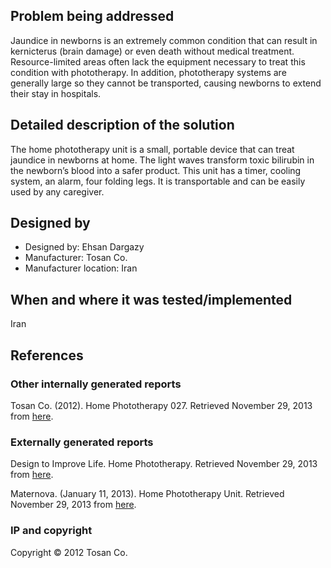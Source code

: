 {{Medical Device
|Health Topic=Child mortality, 
|Classification=Treatment
|Scope=Commercialized
|Location=Asia
|Image=Homephototherapy.jpg
}}
<!-- Please make sure to use the format provided below for consistency between all devices. -->
==Problem being addressed==
Jaundice in newborns is an extremely common condition that can result in kernicterus (brain damage) or even death without medical treatment. Resource-limited areas often lack the equipment necessary to treat this condition with phototherapy. In addition, phototherapy systems are generally large so they cannot be transported, causing newborns to extend their stay in hospitals.

==Detailed description of the solution==
The home phototherapy unit is a small, portable device that can treat jaundice in newborns at home.  The light waves transform toxic bilirubin in the newborn’s blood into a safer product.  This unit has a timer, cooling system, an alarm, four folding legs. It is transportable and can be easily used by any caregiver.

==Designed by==
*Designed by: Ehsan Dargazy
*Manufacturer: Tosan Co.
*Manufacturer location: Iran

==When and where it was tested/implemented ==
Iran

==References==

===Other internally generated reports===
Tosan Co. (2012). Home Phototherapy 027. Retrieved November 29, 2013 from [http://www.tosanco.com/en/Products/Item/Home-Phototherapy-027 here].

===Externally generated reports===
Design to Improve Life. Home Phototherapy. Retrieved November 29, 2013 from [http://designtoimprovelife.dk/home-phototherapy/ here].

Maternova. (January 11, 2013). Home Phototherapy Unit. Retrieved November 29, 2013 from [http://maternova.net/health-innovations/home-phototherapy-unit here].

===IP and copyright===
Copyright © 2012 Tosan Co.

<!-- Add relevant categories, such as [[Category:HIV]] or [[Category:Malaria]] below this line -->
